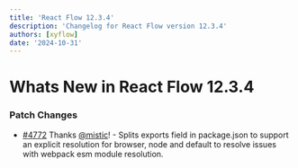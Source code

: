 ```yaml
---
title: 'React Flow 12.3.4'
description: 'Changelog for React Flow version 12.3.4'
authors: [xyflow]
date: '2024-10-31'
---
```


# Whats New in React Flow 12.3.4

### Patch Changes

- [#4772](https://github.com/xyflow/xyflow/pull/4772) Thanks [@mistic](https://github.com/mistic)! - Splits exports field in package.json to support an explicit resolution for browser, node and default to resolve issues with webpack esm module resolution.
